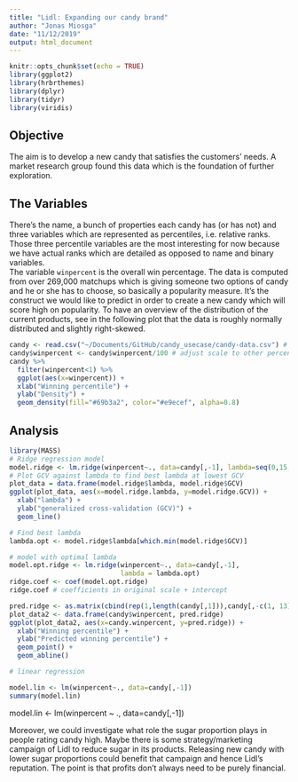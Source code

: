 ```yaml
---
title: "Lidl: Expanding our candy brand"
author: "Jonas Miosga"
date: "11/12/2019"
output: html_document
---
```


```r
knitr::opts_chunk$set(echo = TRUE)
library(ggplot2)
library(hrbrthemes)
library(dplyr)
library(tidyr)
library(viridis)
```

## Objective
The aim is to develop a new candy that satisfies the customers' needs. A market research group found this data which is the foundation of further exploration.

## The Variables
There's the name, a bunch of properties each candy has (or has not) and three variables which are represented as percentiles, i.e. relative ranks. Those three percentile variables are the most interesting for now because we have actual ranks which are detailed as opposed to name and binary variables.\
The variable `winpercent` is the overall win percentage. The data is computed from over 269,000 matchups which is giving someone two options of candy and he or she has to choose, so basically a popularity measure. It's the construct we would like to predict in order to create a new candy which will score high on popularity. To have an overview of the distribution of the current products, see in the following plot that the data is roughly normally distributed and slightly right-skewed.

```r
candy <- read.csv("~/Documents/GitHub/candy_usecase/candy-data.csv") # data import
candy$winpercent <- candy$winpercent/100 # adjust scale to other percentile variables
candy %>%
  filter(winpercent<1) %>%
  ggplot(aes(x=winpercent)) +
  xlab("Winning percentile") +
  ylab("Density") + 
  geom_density(fill="#69b3a2", color="#e9ecef", alpha=0.8)
```

## Analysis
```r
library(MASS)
# Ridge regression model
model.ridge <- lm.ridge(winpercent~., data=candy[,-1], lambda=seq(0,15, by=0.2))
# Plot GCV against lambda to find best lambda at lowest GCV
plot_data = data.frame(model.ridge$lambda, model.ridge$GCV)
ggplot(plot_data, aes(x=model.ridge.lambda, y=model.ridge.GCV)) +
  xlab("lambda") +
  ylab("generalized cross-validation (GCV)") +
  geom_line()

# Find best lambda 
lambda.opt <- model.ridge$lambda[which.min(model.ridge$GCV)]

# model with optimal lambda
model.opt.ridge <- lm.ridge(winpercent~., data=candy[,-1], 
                            lambda = lambda.opt)
ridge.coef <- coef(model.opt.ridge)
ridge.coef # coefficients in original scale + intercept

pred.ridge <- as.matrix(cbind(rep(1,length(candy[,1])),candy[,-c(1, 13)]))%*%ridge.coef
plot_data2 <- data.frame(candy$winpercent, pred.ridge)
ggplot(plot_data2, aes(x=candy.winpercent, y=pred.ridge)) +
  xlab("Winning percentile") +
  ylab("Predicted winning percentile") +
  geom_point() +
  geom_abline()

# linear regression

model.lin <- lm(winpercent~., data=candy[,-1])
summary(model.lin)
```

model.lin <- lm(winpercent ~ ., data=candy[,-1])





Moreover, we could investigate what role the sugar proportion plays in people rating candy high. Maybe there is some strategy/marketing campaign of Lidl to reduce sugar in its products. Releasing new candy with lower sugar proportions could benefit that campaign and hence Lidl's reputation. The point is that profits don't always need to be purely financial.